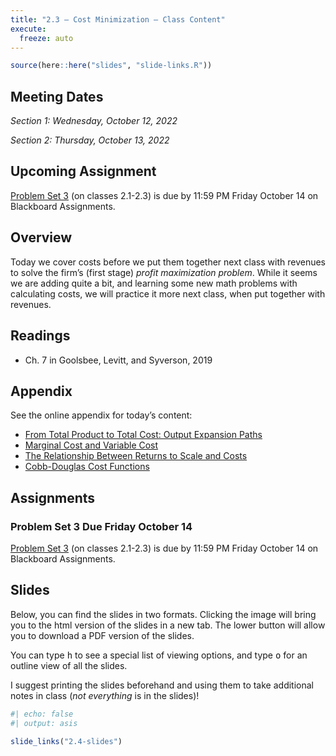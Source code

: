 ```yaml
---
title: "2.3 — Cost Minimization — Class Content"
execute:
  freeze: auto
---
```


```r
source(here::here("slides", "slide-links.R"))
```

::: {.callout-note appearance=minimal}
# Meeting Dates
*Section 1: Wednesday, October 12, 2022*

*Section 2: Thursday, October 13, 2022*
:::

::: callout-warning
# Upcoming Assignment
[Problem Set 3](/assignments/03-problem-set) (on classes 2.1-2.3) is due by 11:59 PM Friday October 14 on Blackboard Assignments.
:::


## <i class="fas fa-info-circle fa-lg"></i> Overview

Today we cover costs before we put them together next class with revenues to solve the firm’s (first stage) *profit maximization problem*. While it seems we are adding quite a bit, and learning some new math problems with calculating costs, we will practice it more next class, when put together with revenues.

## <i class="fas fa-book-reader fa-lg"></i> Readings

- <i class="fas fa-book"></i> Ch. 7 in Goolsbee, Levitt, and Syverson, 2019

## <i class="fas fa-sigma"></i> Appendix

See the online appendix for today's content:

- [From Total Product to Total Cost: Output Expansion Paths](/resources/appendices/2.4-appendix.html)
- [Marginal Cost and Variable Cost](/resources/appendices/2.4-appendix.html#marginal-cost-and-variable-cost)
- [The Relationship Between Returns to Scale and Costs](/resources/appendices/2.4-appendix.html#the-relationship-between-returns-to-scale-and-costs)
- [Cobb-Douglas Cost Functions](/resources/appendices/2.4-appendix.html#cobb-douglas-cost-functions)

## <i class="fas fa-laptop-code"></i> Assignments

### Problem Set 3 Due Friday October 14

[Problem Set 3](/assignments/03-problem-set) (on classes 2.1-2.3) is due by 11:59 PM Friday October 14 on Blackboard Assignments.

## <i class="fas fa-chalkboard-teacher"></i> Slides

Below, you can find the slides in two formats. Clicking the image will bring you to the html version of the slides in a new tab. The lower button will allow you to download a PDF version of the slides. 

::: callout-tip
You can type <kbd>h</kbd> to see a special list of viewing options, and type <kbd>o</kbd> for an outline view of all the slides.
:::

I suggest printing the slides beforehand and using them to take additional notes in class (*not everything* is in the slides)!

```r
#| echo: false
#| output: asis

slide_links("2.4-slides")
```

